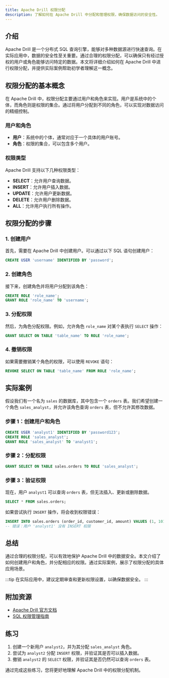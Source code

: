 ```yaml
---
title: Apache Drill 权限分配
description: 了解如何在 Apache Drill 中分配和管理权限，确保数据访问的安全性。
---
```


## 介绍

Apache Drill 是一个分布式 SQL 查询引擎，能够对多种数据源进行快速查询。在实际应用中，数据的安全性至关重要。通过合理的权限分配，可以确保只有经过授权的用户或角色能够访问特定的数据。本文将详细介绍如何在 Apache Drill 中进行权限分配，并提供实际案例帮助初学者理解这一概念。

## 权限分配的基本概念

在 Apache Drill 中，权限分配主要通过用户和角色来实现。用户是系统中的个体，而角色则是权限的集合。通过将用户分配到不同的角色，可以实现对数据访问的精细控制。

### 用户和角色

- **用户**：系统中的个体，通常对应于一个具体的用户账号。
- **角色**：权限的集合，可以包含多个用户。

### 权限类型

Apache Drill 支持以下几种权限类型：

- **SELECT**：允许用户查询数据。
- **INSERT**：允许用户插入数据。
- **UPDATE**：允许用户更新数据。
- **DELETE**：允许用户删除数据。
- **ALL**：允许用户执行所有操作。

## 权限分配的步骤

### 1. 创建用户

首先，需要在 Apache Drill 中创建用户。可以通过以下 SQL 语句创建用户：

```sql
CREATE USER 'username' IDENTIFIED BY 'password';
```

### 2. 创建角色

接下来，创建角色并将用户分配到该角色：

```sql
CREATE ROLE 'role_name';
GRANT ROLE 'role_name' TO 'username';
```

### 3. 分配权限

然后，为角色分配权限。例如，允许角色 `role_name` 对某个表执行 `SELECT` 操作：

```sql
GRANT SELECT ON TABLE 'table_name' TO ROLE 'role_name';
```

### 4. 撤销权限

如果需要撤销某个角色的权限，可以使用 `REVOKE` 语句：

```sql
REVOKE SELECT ON TABLE 'table_name' FROM ROLE 'role_name';
```

## 实际案例

假设我们有一个名为 `sales` 的数据库，其中包含一个 `orders` 表。我们希望创建一个角色 `sales_analyst`，并允许该角色查询 `orders` 表，但不允许其修改数据。

### 步骤 1：创建用户和角色

```sql
CREATE USER 'analyst1' IDENTIFIED BY 'password123';
CREATE ROLE 'sales_analyst';
GRANT ROLE 'sales_analyst' TO 'analyst1';
```

### 步骤 2：分配权限

```sql
GRANT SELECT ON TABLE sales.orders TO ROLE 'sales_analyst';
```

### 步骤 3：验证权限

现在，用户 `analyst1` 可以查询 `orders` 表，但无法插入、更新或删除数据。

```sql
SELECT * FROM sales.orders;
```

如果尝试执行 `INSERT` 操作，将会收到权限错误：

```sql
INSERT INTO sales.orders (order_id, customer_id, amount) VALUES (1, 101, 100.00);
-- 错误：用户 'analyst1' 没有 INSERT 权限
```

## 总结

通过合理的权限分配，可以有效地保护 Apache Drill 中的数据安全。本文介绍了如何创建用户和角色，并分配相应的权限。通过实际案例，展示了权限分配的具体应用场景。

:::tip
在实际应用中，建议定期审查和更新权限设置，以确保数据安全。
:::

## 附加资源

- [Apache Drill 官方文档](https://drill.apache.org/docs/)
- [SQL 权限管理指南](https://www.sqlshack.com/sql-server-permissions/)

## 练习

1. 创建一个新用户 `analyst2`，并为其分配 `sales_analyst` 角色。
2. 尝试为 `analyst2` 分配 `INSERT` 权限，并验证其是否可以插入数据。
3. 撤销 `analyst2` 的 `SELECT` 权限，并验证其是否仍然可以查询 `orders` 表。

通过完成这些练习，您将更好地理解 Apache Drill 中的权限分配机制。